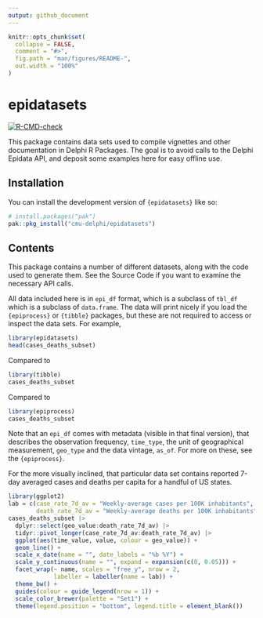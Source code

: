 ```yaml
---
output: github_document
---
```


<!-- README.md is generated from README.Rmd. Please edit that file -->

```r
knitr::opts_chunk$set(
  collapse = FALSE,
  comment = "#>",
  fig.path = "man/figures/README-",
  out.width = "100%"
)
```

# epidatasets

<!-- badges: start -->
[![R-CMD-check](https://github.com/cmu-delphi/epidatasets/actions/workflows/R-CMD-check.yaml/badge.svg)](https://github.com/cmu-delphi/epidatasets/actions/workflows/R-CMD-check.yaml)
<!-- badges: end -->

This package contains data sets used to compile vignettes
and other documentation in Delphi R Packages. The goal is to
avoid calls to the Delphi Epidata API, and deposit some
examples here for easy offline use.

## Installation

You can install the development version of `{epidatasets}` like so:

``` r
# install.packages("pak")
pak::pkg_install("cmu-delphi/epidatasets")
```


## Contents

This package contains a number of different datasets, along
with the code used to generate them. See the Source Code if
you want to examine the necessary API calls.

All data included here is in `epi_df` format, which is a
subclass of `tbl_df` which is a subclass of `data.frame`.
The data will print nicely if you load the `{epiprocess}` 
or `{tibble}` packages, but these are not required to access
or inspect the data sets. For example,

```r
library(epidatasets)
head(cases_deaths_subset)
```

Compared to
```r
library(tibble)
cases_deaths_subset
```

Compared to
```r
library(epiprocess)
cases_deaths_subset
```

Note that an `epi_df` comes with metadata (visible in that 
final version), that describes the observation frequency,
`time_type`, the unit of geographical measurement, `geo_type`
and the data vintage, `as_of`. For more on these, see the 
`{epiprocess}`.

For the more visually inclined, that particular data set contains
reported 7-day averaged cases and deaths per capita for a 
handful of US states.

```r
library(ggplot2)
lab = c(case_rate_7d_av = "Weekly-average cases per 100K inhabitants",
        death_rate_7d_av = "Weekly-average deaths per 100K inhabitants")
cases_deaths_subset |>
  dplyr::select(geo_value:death_rate_7d_av) |>
  tidyr::pivot_longer(case_rate_7d_av:death_rate_7d_av) |>
  ggplot(aes(time_value, value, colour = geo_value)) +
  geom_line() +
  scale_x_date(name = "", date_labels = "%b %Y") +
  scale_y_continuous(name = "", expand = expansion(c(0, 0.05))) +
  facet_wrap(~ name, scales = "free_y", nrow = 2, 
             labeller = labeller(name = lab)) +
  theme_bw() +
  guides(colour = guide_legend(nrow = 1)) +
  scale_color_brewer(palette = "Set1") +
  theme(legend.position = "bottom", legend.title = element_blank())
```
